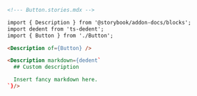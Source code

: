 ```md
<!--- Button.stories.mdx -->

import { Description } from '@storybook/addon-docs/blocks';
import dedent from 'ts-dedent';
import { Button } from './Button';

<Description of={Button} />

<Description markdown={dedent`
  ## Custom description

  Insert fancy markdown here.
`}/>
```